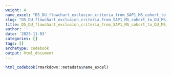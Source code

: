 ```yaml
---
weight: 4
name_excel: "D5_DU_flowchart_exclusion_criteria_from_SAP1_MS_cohort_to_DU_MS_cohort.xlsx"
slug: "D5_DU_flowchart_exclusion_criteria_from_SAP1_MS_cohort_to_DU_MS_cohort"
title: D5_DU_flowchart_exclusion_criteria_from_SAP1_MS_cohort_to_DU_MS_cohort
author: ''
date: '2023-11-03'
categories: []
tags: []
archetype: codebook
output: html_document
---
```


```r
html_codebook(rmarkdown::metadata$name_excel)
```

